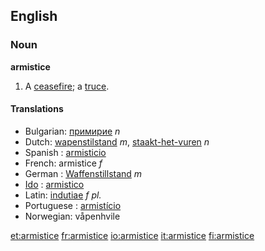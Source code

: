 ==English==

===Noun===
'''armistice'''
#A [[ceasefire]]; a [[truce]].

====Translations====
*Bulgarian: [[примирие]] ''n''
*Dutch: [[wapenstilstand]] ''m'', [[staakt-het-vuren]] ''n''
* Spanish : [[armisticio]]
*French: armistice ''f''
* German : [[Waffenstillstand]] ''m''
* [[Ido]] : [[armistico]]
*Latin: [[indutiae]] ''f pl.''
* Portuguese : [[armistício]]
*Norwegian: våpenhvile

[[et:armistice]]
[[fr:armistice]]
[[io:armistice]]
[[it:armistice]]
[[fi:armistice]]